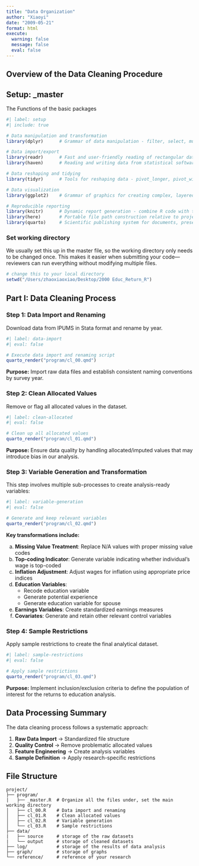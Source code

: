 ---
title: "Data Organization"
author: "Xiaoyi"
date: "2009-05-21"
format: html
execute:
  warning: false
  message: false
  eval: false
---

## Overview of the Data Cleaning Procedure

## Setup: _master

The Functions of the basic packages

```{r setup}
#| label: setup
#| include: true

# Data manipulation and transformation
library(dplyr)      # Grammar of data manipulation - filter, select, mutate, summarize, group_by

# Data import/export
library(readr)      # Fast and user-friendly reading of rectangular data (CSV, TSV, etc.)
library(haven)      # Reading and writing data from statistical software (Stata, SPSS, SAS)

# Data reshaping and tidying
library(tidyr)      # Tools for reshaping data - pivot_longer, pivot_wider, separate, unite

# Data visualization
library(ggplot2)    # Grammar of graphics for creating complex, layered plots

# Reproducible reporting
library(knitr)      # Dynamic report generation - combine R code with text
library(here)       # Portable file path construction relative to project root
library(quarto)     # Scientific publishing system for documents, presentations, websites
```

### Set working directory

We usually set this up in the master file, so the working directory only needs to be changed once. This makes it easier when submitting your code---reviewers can run everything without modifying multiple files.

```{r}
# change this to your local directory
setwd("/Users/zhaoxiaoxiao/Desktop/2000 Educ_Return_R")
```

## Part I: Data Cleaning Process

### Step 1: Data Import and Renaming {#sec-step1}

Download data from IPUMS in Stata format and rename by year.

```{r step1}
#| label: data-import
#| eval: false

# Execute data import and renaming script
quarto_render("program/cl_00.qmd")
```

**Purpose:** Import raw data files and establish consistent naming conventions by survey year.

### Step 2: Clean Allocated Values {#sec-step2}

Remove or flag all allocated values in the dataset.

```{r step2}
#| label: clean-allocated
#| eval: false

# Clean up all allocated values
quarto_render("program/cl_01.qmd")
```

**Purpose:** Ensure data quality by handling allocated/imputed values that may introduce bias in our analysis.

### Step 3: Variable Generation and Transformation {#sec-step3}

This step involves multiple sub-processes to create analysis-ready variables:

```{r step3}
#| label: variable-generation
#| eval: false

# Generate and keep relevant variables
quarto_render("program/cl_02.qmd")
```

**Key transformations include:**

a.  **Missing Value Treatment**: Replace N/A values with proper missing value codes
b.  **Top-coding Indicator**: Generate variable indicating whether individual's wage is top-coded
c.  **Inflation Adjustment**: Adjust wages for inflation using appropriate price indices
d.  **Education Variables**:
    -   Recode education variable
    -   Generate potential experience
    -   Generate education variable for spouse
e.  **Earnings Variables**: Create standardized earnings measures
f.  **Covariates**: Generate and retain other relevant control variables

### Step 4: Sample Restrictions {#sec-step4}

Apply sample restrictions to create the final analytical dataset.

```{r step4}
#| label: sample-restrictions
#| eval: false

# Apply sample restrictions
quarto_render("program/cl_03.qmd")
```

**Purpose:** Implement inclusion/exclusion criteria to define the population of interest for the returns to education analysis.

## Data Processing Summary

The data cleaning process follows a systematic approach:

1.  **Raw Data Import** → Standardized file structure
2.  **Quality Control** → Remove problematic allocated values\
3.  **Feature Engineering** → Create analysis variables
4.  **Sample Definition** → Apply research-specific restrictions


## File Structure

```         
project/
├── program/
|   ├── _master.R  # Organize all the files under, set the main working directory
│   ├── cl_00.R    # Data import and renaming
│   ├── cl_01.R    # Clean allocated values
│   ├── cl_02.R    # Variable generation
│   └── cl_03.R    # Sample restrictions
├── data/
|   ├── source     # storage of the raw datasets
|   └── output     # storage of cleaned datasets
├── log/           # storage of the results of data analysis 
├── graph/         # storage of graphs
└── reference/     # reference of your research
```
